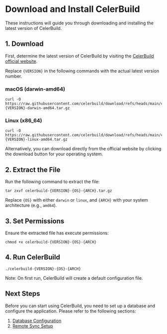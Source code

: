 # Download and Install CelerBuild

These instructions will guide you through downloading and installing the latest version of CelerBuild.

## 1. Download

First, determine the latest version of CelerBuild by visiting the [CelerBuild official website](https://celerbuild.com/download).

Replace `{VERSION}` in the following commands with the actual latest version number.

### macOS (darwin-amd64)

```shell copy
curl -O https://raw.githubusercontent.com/celerbuild/download/refs/heads/main/celerbuild-{VERSION}-darwin-amd64.tar.gz
```

### Linux (x86_64)

```shell copy
curl -O https://raw.githubusercontent.com/celerbuild/download/refs/heads/main/celerbuild-{VERSION}-linux-amd64.tar.gz
```

Alternatively, you can download directly from the official website by clicking the download button for your operating system.

## 2. Extract the File

Run the following command to extract the file:

```shell copy
tar zxvf celerbuild-{VERSION}-{OS}-{ARCH}.tar.gz
```

Replace `{OS}` with either `darwin` or `linux`, and `{ARCH}` with your system architecture (e.g., `amd64`).

## 3. Set Permissions

Ensure the extracted file has execute permissions:

```shell copy
chmod +x celerbuild-{VERSION}-{OS}-{ARCH}
```

## 4. Run CelerBuild

```shell copy
./celerbuild-{VERSION}-{OS}-{ARCH}
```

Note: On first run, CelerBuild will create a default configuration file.

## Next Steps

Before you can start using CelerBuild, you need to set up a database and configure the application. Please refer to the following sections:

1. [Database Configuration](../setup_and_configuration/database_configuration.mdx)
2. [Remote Sync Setup](../setup_and_configuration/remote_sync_setup.mdx)
